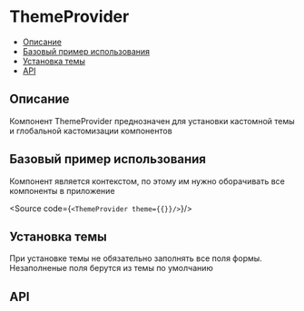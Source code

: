  
 
<Meta of={ComponentMeta} />
 
# ThemeProvider

- [Описание](#описание)
- [Базовый пример использования](#базовый-пример-использования)
- [Установка темы](#установка-темы)
- [API](#api)

## Описание
 
Компонент ThemeProvider преднозначен для установки кастомной темы и глобальной кастомизации компонентов

## Базовый пример использования

Компонент является контекстом, по этому им нужно оборачивать все компоненты в приложение 

<Source code={`
<ThemeProvider theme={{}}/>
`}/>

## Установка темы

При установке темы не обязательно заполнять все поля формы. Незаполненые поля берутся из темы по умолчанию

## API

<ArgTypes of={ComponentMeta} />